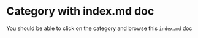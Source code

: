 # Category with index.md doc

You should be able to click on the category and browse this `index.md` doc
